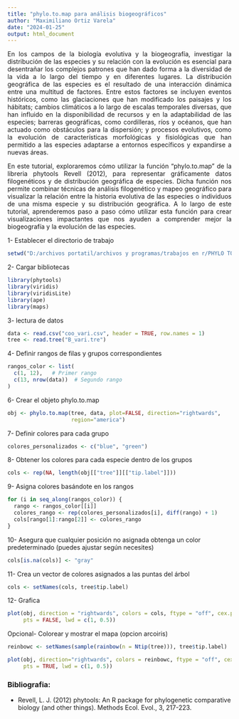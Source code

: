---
title: "phylo.to.map para análisis biogeográficos"
author: "Maximiliano Ortiz Varela"
date: "2024-01-25"
output: html_document
---

<div style="text-align: justify">
En los campos de la biología evolutiva y la biogeografía, investigar la distribución de las especies y su relación con la evolución es esencial para desentrañar los complejos patrones que han dado forma a la diversidad de la vida a lo largo del tiempo y en diferentes lugares. La distribución geográfica de las especies es el resultado de una interacción dinámica entre una multitud de factores. Entre estos factores se incluyen eventos históricos, como las glaciaciones que han modificado los paisajes y los hábitats; cambios climáticos a lo largo de escalas temporales diversas, que han influido en la disponibilidad de recursos y en la adaptabilidad de las especies; barreras geográficas, como cordilleras, ríos y océanos, que han actuado como obstáculos para la dispersión; y procesos evolutivos, como la evolución de características morfológicas y fisiológicas que han permitido a las especies adaptarse a entornos específicos y expandirse a nuevas áreas.

En este tutorial, exploraremos cómo utilizar la función "phylo.to.map" de la libreria phytools Revell (2012), para representar gráficamente datos filogenéticos y de distribución geográfica de especies. Dicha función nos permite combinar técnicas de análisis filogenético y mapeo geográfico para visualizar la relación entre la historia evolutiva de las especies o individuos de una misma especie y su distribución geográfica. A lo largo de este tutorial, aprenderemos paso a paso cómo utilizar esta función para crear visualizaciones impactantes que nos ayuden a comprender mejor la biogeografía y la evolución de las especies. 
</div>

1- Establecer el directorio de trabajo

```{r setwd, echo=TRUE, message = FALSE}

setwd("D:/archivos portatil/archivos y programas/trabajos en r/PHYLO TO MAP")

```

2- Cargar bibliotecas

```{r librerias, echo=TRUE, message = FALSE}

library(phytools)
library(viridis)
library(viridisLite)
library(ape)
library(maps)
```

3- lectura de datos 

```{r datos, echo=TRUE, message = FALSE, results='asis'}

data <- read.csv("coo_vari.csv", header = TRUE, row.names = 1)
tree <- read.tree("B_vari.tre")
```

4- Definir rangos de filas y grupos correspondientes

```{r color listas, echo=TRUE}

rangos_color <- list(
  c(1, 12),   # Primer rango
  c(13, nrow(data))  # Segundo rango
)

```

6- Crear el objeto phylo.to.map

```{r obj, echo=TRUE, message = FALSE}

obj <- phylo.to.map(tree, data, plot=FALSE, direction="rightwards",
                    region="america")
```

7- Definir colores para cada grupo

```{r colores, echo=TRUE}

colores_personalizados <- c("blue", "green")
```

8- Obtener los colores para cada especie dentro de los grupos

```{r colores asignacion, echo=TRUE}

cols <- rep(NA, length(obj[["tree"]][["tip.label"]]))

```

9- Asigna colores basándote en los rangos

```{r for, echo=TRUE}

for (i in seq_along(rangos_color)) {
  rango <- rangos_color[[i]]
  colores_rango <- rep(colores_personalizados[i], diff(rango) + 1)
  cols[rango[1]:rango[2]] <- colores_rango
}
```

10- Asegura que cualquier posición no asignada obtenga un color predeterminado (puedes ajustar según necesites)

```{r color opcion, echo=TRUE}

cols[is.na(cols)] <- "gray"

```

11- Crea un vector de colores asignados a las puntas del árbol

```{r vector color, echo=TRUE}

cols <- setNames(cols, tree$tip.label)
```

12- Grafica

```{r grafica, echo=TRUE}

plot(obj, direction = "rightwards", colors = cols, ftype = "off", cex.points = c(0, 1.2),
     pts = FALSE, lwd = c(1, 0.5))
```

Opcional- Colorear y mostrar el mapa (opcion arcoiris)

```{r grafica alternativa, echo=TRUE}

reinbowc <- setNames(sample(rainbow(n = Ntip(tree))), tree$tip.label)

plot(obj, direction="rightwards", colors = reinbowc, ftype = "off", cex.points = c(0, 1.5),
     pts = TRUE, lwd = c(1, 0.5))
```


### Bibliografia:

+ Revell, L. J. (2012) phytools: An R package for phylogenetic comparative biology (and other things). Methods Ecol. Evol., 3, 217-223.
